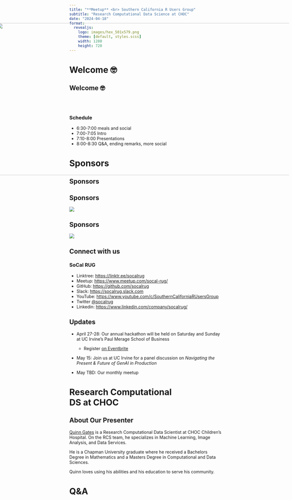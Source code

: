 ```yaml
---
title: "**Meetup** <br> Southern California R Users Group"
subtitle: "Research Computational Data Science at CHOC"
date: "2024-04-18"
format:
  revealjs: 
    logo: images/hex_501x579.png
    theme: [default, styles.scss]
    width: 1280
    height: 720
---
```


# Welcome 🤓

## Welcome 🤓

<br><br>

### Schedule

* 6:30-7:00 meals and social
* 7:00-7:05 Intro
* 7:10-8:00 Presentations
* 8:00-8:30 Q&A, ending remarks, more social

# Sponsors

## Sponsors {.no-logo}

<img src="images/SoCalRUG EECS Slide.png"
     width="1150px" height="500px"
     style="position:absolute; right:10px; top:130px;">

## Sponsors
  
![](images/UCI_Merage_Business_School.jpg)

## Sponsors

![](images/MDS-Homepage-Header-1536x512.jpg)

## Connect with us

### SoCal RUG

* Linktree: <https://linktr.ee/socalrug>
* Meetup: <https://www.meetup.com/socal-rug/>
* GitHub: <https://github.com/socalrug>
* Slack: <https://socalrug.slack.com>
* YouTube: <https://www.youtube.com/c/SouthernCaliforniaRUsersGroup>
* Twitter [@socalrug](https://twitter.com/socalrug)
* Linkedin: <https://www.linkedin.com/company/socalrug/>

## Updates

* April 27-28: Our annual hackathon will be held on Saturday and Sunday at UC Irvine's Paul Merage School of Business
  * Register [on Eventbrite](https://www.eventbrite.com/e/socalrug-data-science-hackathon-tickets-862572245807)

* May 15: Join us at UC Irvine for a panel discussion on _Navigating the Present & Future of GenAI in Production_

* May TBD: Our monthly meetup


# Research Computational<br>DS at CHOC

## About Our Presenter

[Quinn Gates](https://www.linkedin.com/in/quinn-gates-d/) is a Research Computational Data Scientist at CHOC Children's Hospital. On the RCS team, he specializes in Machine Learning, Image Analysis, and Data Services.

He is a Chapman University graduate where he received a Bachelors Degree in Mathematics and a Masters Degree in Computational and Data Sciences.

Quinn loves using his abilities and his education to serve his community.

# Q&A
